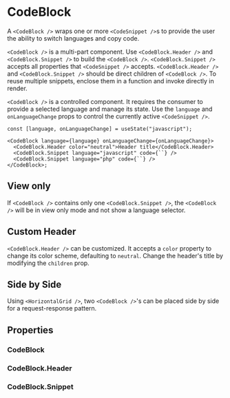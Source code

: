 
<Meta of={CodeBlockStories} />

# CodeBlock

A `<CodeBlock />` wraps one or more `<CodeSnippet />`s to provide the user the ability to switch languages and copy code.

`<CodeBlock />` is a multi-part component. Use `<CodeBlock.Header />` and `<CodeBlock.Snippet />` to build the `<CodeBlock />`. `<CodeBlock.Snippet />` accepts all properties that `<CodeSnippet />` accepts. `<CodeBlock.Header />` and `<CodeBlock.Snippet />` should be direct children of `<CodeBlock />`. To reuse multiple snippets, enclose them in a function and invoke directly in render.

`<CodeBlock />` is a controlled component. It requires the consumer to provide a selected language and manage its state. Use the `language` and `onLanguageChange` props to control the currently active `<CodeSnippet />`.

```tsx
const [language, onLanguageChange] = useState("javascript");

<CodeBlock language={language} onLanguageChange={onLanguageChange}>
  <CodeBlock.Header color="neutral">Header title</CodeBlock.Header>
  <CodeBlock.Snippet language="javascript" code={``} />
  <CodeBlock.Snippet language="php" code={``} />
</CodeBlock>;
```

<Canvas of={CodeBlockStories.Default} />

## View only

If `<CodeBlock />` contains only one `<CodeBlock.Snippet />`, the `<CodeBlock />` will be in view only mode and not show a language selector.

<Canvas of={CodeBlockStories.ViewOnly} />

## Custom Header

`<CodeBlock.Header />` can be customized. It accepts a `color` property to change its color scheme, defaulting to `neutral`. Change the header's title by modifying the `children` prop.

<Canvas of={CodeBlockStories.CustomHeader} />

<Controls of={CodeBlockStories.CustomHeader} />

## Side by Side

Using `<HorizontalGrid />`, two `<CodeBlock />`'s can be placed side by side for a request-response pattern.

<Canvas of={CodeBlockStories.SideBySide} />

<Controls of={CodeBlockStories.SideBySide} />

## Properties

### CodeBlock

<ArgTypes of={CodeBlock} />

### CodeBlock.Header

<ArgTypes of={CodeBlock.Header} />

### CodeBlock.Snippet

<ArgTypes of={CodeBlock.Snippet} />
